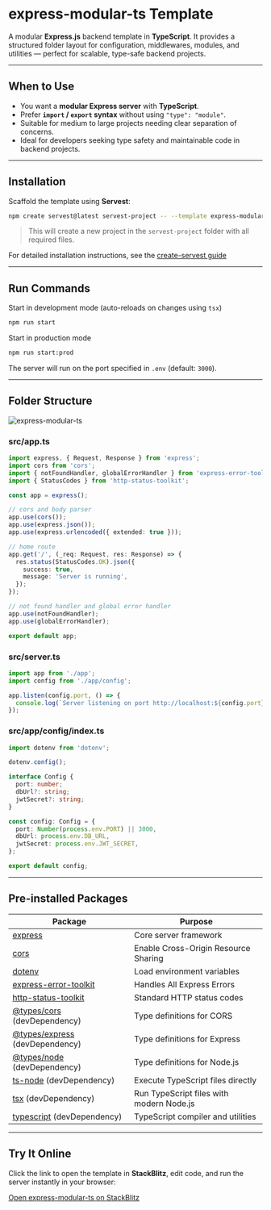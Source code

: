 # express-modular-ts Template

A modular **Express.js** backend template in **TypeScript**. It provides a structured folder layout for configuration, middlewares, modules, and utilities — perfect for scalable, type-safe backend projects.

---

## When to Use

- You want a **modular Express server** with **TypeScript**.
- Prefer **`import` / `export` syntax** without using `"type": "module"`.
- Suitable for medium to large projects needing clear separation of concerns.
- Ideal for developers seeking type safety and maintainable code in backend projects.

---

## Installation

Scaffold the template using **Servest**:

```bash
npm create servest@latest servest-project -- --template express-modular-ts
```

> This will create a new project in the `servest-project` folder
> with all required files.

For detailed installation instructions, see the [create-servest guide](/guide)

---

## Run Commands

Start in development mode (auto-reloads on changes using `tsx`)

```bash
npm run start
```

Start in production mode

```bash
npm run start:prod
```

The server will run on the port specified in `.env` (default: `3000`).

---

## Folder Structure

![express-modular-ts](/images/express-modular-ts.png)

### src/app.ts

```ts
import express, { Request, Response } from 'express';
import cors from 'cors';
import { notFoundHandler, globalErrorHandler } from 'express-error-toolkit';
import { StatusCodes } from 'http-status-toolkit';

const app = express();

// cors and body parser
app.use(cors());
app.use(express.json());
app.use(express.urlencoded({ extended: true }));

// home route
app.get('/', (_req: Request, res: Response) => {
  res.status(StatusCodes.OK).json({
    success: true,
    message: 'Server is running',
  });
});

// not found handler and global error handler
app.use(notFoundHandler);
app.use(globalErrorHandler);

export default app;
```

### src/server.ts

```ts
import app from './app';
import config from './app/config';

app.listen(config.port, () => {
  console.log(`Server listening on port http://localhost:${config.port}`);
});
```

### src/app/config/index.ts

```ts
import dotenv from 'dotenv';

dotenv.config();

interface Config {
  port: number;
  dbUrl?: string;
  jwtSecret?: string;
}

const config: Config = {
  port: Number(process.env.PORT) || 3000,
  dbUrl: process.env.DB_URL,
  jwtSecret: process.env.JWT_SECRET,
};

export default config;
```

---

## Pre-installed Packages

| Package                                                                        | Purpose                                  |
| ------------------------------------------------------------------------------ | ---------------------------------------- |
| [express](https://expressjs.com)                                               | Core server framework                    |
| [cors](https://www.npmjs.com/package/cors)                                     | Enable Cross-Origin Resource Sharing     |
| [dotenv](https://www.npmjs.com/package/dotenv)                                 | Load environment variables               |
| [express-error-toolkit](https://www.npmjs.com/package/express-error-toolkit)   | Handles All Express Errors               |
| [http-status-toolkit](https://www.npmjs.com/package/http-status-toolkit)       | Standard HTTP status codes               |
| [@types/cors](https://www.npmjs.com/package/@types/cors) (devDependency)       | Type definitions for CORS                |
| [@types/express](https://www.npmjs.com/package/@types/express) (devDependency) | Type definitions for Express             |
| [@types/node](https://www.npmjs.com/package/@types/node) (devDependency)       | Type definitions for Node.js             |
| [ts-node](https://www.npmjs.com/package/ts-node) (devDependency)               | Execute TypeScript files directly        |
| [tsx](https://www.npmjs.com/package/tsx) (devDependency)                       | Run TypeScript files with modern Node.js |
| [typescript](https://www.npmjs.com/package/typescript) (devDependency)         | TypeScript compiler and utilities        |

---

## Try It Online

Click the link to open the template in **StackBlitz**, edit code, and run the server instantly in your browser:

[Open express-modular-ts on StackBlitz](https://stackblitz.com/github/dev-rashedin/servest/tree/main/packages/create-servest/templates/express/express-modular-ts?file=src/app.ts)
